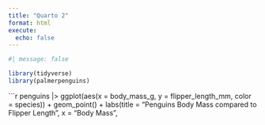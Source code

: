 ```yaml
---
title: "Quarto 2"
format: html
execute: 
  echo: false
---
```


```r
#| message: false

library(tidyverse)
library(palmerpenguins)
```

```r
penguins |> 
  ggplot(aes(x = body_mass_g, y = flipper_length_mm, color = species)) +
    geom_point() +
    labs(title = "Penguins Body Mass compared to Flipper Length", 
         x = "Body Mass", 
       